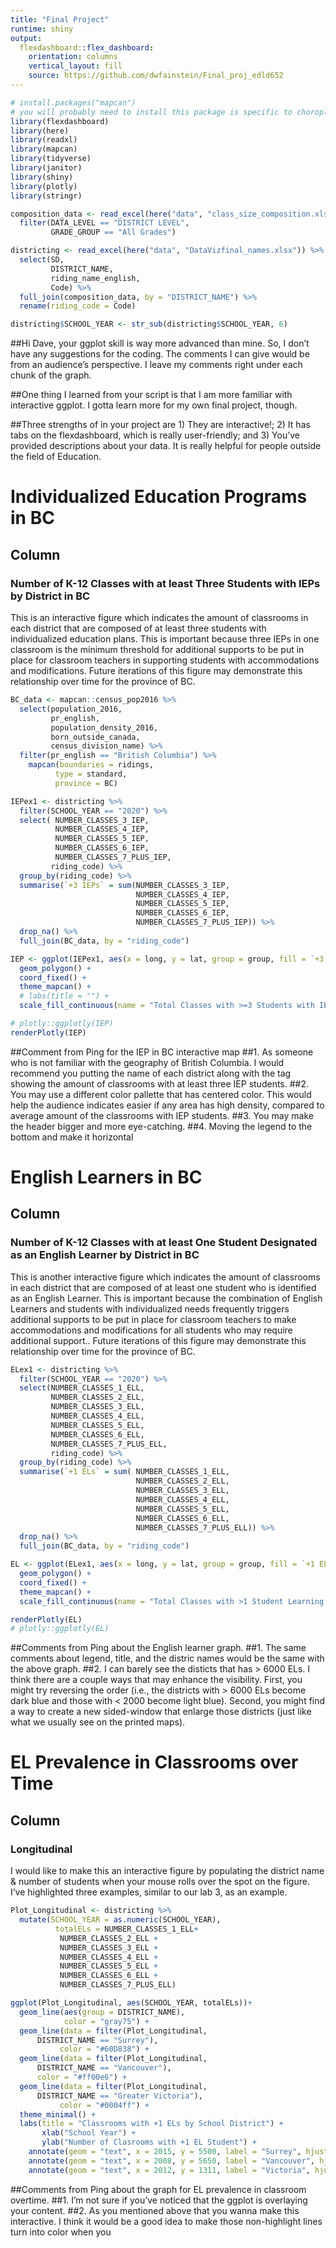 ```yaml
---
title: "Final Project"
runtime: shiny
output: 
  flexdashboard::flex_dashboard:
    orientation: columns
    vertical_layout: fill
    source: https://github.com/dwfainstein/Final_proj_edld652
---
```


```r
# install.packages("mapcan")
# you will probably need to install this package is specific to choropleths for Canada
library(flexdashboard)
library(here)
library(readxl)
library(mapcan)
library(tidyverse)
library(janitor)
library(shiny)
library(plotly)
library(stringr)
```

``` r
composition_data <- read_excel(here("data", "class_size_composition.xlsx")) %>% 
  filter(DATA_LEVEL == "DISTRICT LEVEL",
         GRADE_GROUP == "All Grades")

districting <- read_excel(here("data", "DataVizfinal_names.xlsx")) %>% 
  select(SD,
         DISTRICT_NAME,
         riding_name_english,
         Code) %>% 
  full_join(composition_data, by = "DISTRICT_NAME") %>% 
  rename(riding_code = Code)

districting$SCHOOL_YEAR <- str_sub(districting$SCHOOL_YEAR, 6)

```
##Hi Dave, your ggplot skill is way more advanced than mine. So, I don't have any suggestions for the coding. The comments I can give would be from an audience's perspective. I leave my comments right under each chunk of the graph.

##One thing I learned from your script is that I am more familiar with interactive ggplot. I gotta learn more for my own final project, though.

##Three strengths of in your project are 1) They are interactive!; 2) It has tabs on the flexdashboard, which is really user-friendly; and 3) You've provided descriptions about your data. It is really helpful for people outside the field of Education.

Individualized Education Programs in BC
===============================
Column {data-width=350}
----------------------
### Number of K-12 Classes with at least Three Students with IEPs by District in BC

This is an interactive figure which indicates the amount of classrooms in each district that are composed of at least three students with individualized education plans. This is important because three IEPs in one classroom is the minimum threshold for additional supports to be put in place for classroom teachers in supporting students with accommodations and modifications. Future iterations of this figure may demonstrate
this relationship over time for the province of BC.

```r
BC_data <- mapcan::census_pop2016 %>% 
  select(population_2016,
         pr_english,
         population_density_2016,
         born_outside_canada,
         census_division_name) %>% 
  filter(pr_english == "British Columbia") %>% 
    mapcan(boundaries = ridings,
          type = standard,
          province = BC)

IEPex1 <- districting %>% 
  filter(SCHOOL_YEAR == "2020") %>% 
  select( NUMBER_CLASSES_3_IEP,
          NUMBER_CLASSES_4_IEP,
          NUMBER_CLASSES_5_IEP,
          NUMBER_CLASSES_6_IEP,
          NUMBER_CLASSES_7_PLUS_IEP,
         riding_code) %>% 
  group_by(riding_code) %>% 
  summarise(`+3 IEPs` = sum(NUMBER_CLASSES_3_IEP,
                            NUMBER_CLASSES_4_IEP,
                            NUMBER_CLASSES_5_IEP,
                            NUMBER_CLASSES_6_IEP,
                            NUMBER_CLASSES_7_PLUS_IEP)) %>%
  drop_na() %>% 
  full_join(BC_data, by = "riding_code")

IEP <- ggplot(IEPex1, aes(x = long, y = lat, group = group, fill = `+3 IEPs`)) +
  geom_polygon() +
  coord_fixed() +
  theme_mapcan() +
  # labs(title = "") +
  scale_fill_continuous(name = "Total Classes with >=3 Students with IEPs")

# plotly::ggplotly(IEP)
renderPlotly(IEP)

```
##Comment from Ping for the IEP in BC interactive map
##1. As someone who is not familiar with the geography of British Columbia. I would recommend you putting the name of each district along with the tag showing the amount of classrooms with at least three IEP students.
##2. You may use a different color pallette that has centered color. This would help the audience indicates easier if any area has high density, compared to average amount of the classrooms with IEP students.
##3. You may make the header bigger and more eye-catching.
##4. Moving the legend to the bottom and make it horizontal 


English Learners in BC
=============================

Column {data-width=350}
-----------------------------------------------------------------------

### Number of K-12 Classes with at least One Student Designated as an English Learner by District in BC

This is another interactive figure which indicates the amount of classrooms in each district that are composed of at least one student who is identified as an English Learner. This is important because the combination of English Learners and students with individualized needs frequently triggers additional supports to be put in place for classroom teachers to make accommodations and modifications for all students who may require additional support.. Future iterations of this figure may demonstrate
this relationship over time for the province of BC.

```r

ELex1 <- districting %>% 
  filter(SCHOOL_YEAR == "2020") %>% 
  select(NUMBER_CLASSES_1_ELL,
         NUMBER_CLASSES_2_ELL,
         NUMBER_CLASSES_3_ELL,
         NUMBER_CLASSES_4_ELL,
         NUMBER_CLASSES_5_ELL,
         NUMBER_CLASSES_6_ELL,
         NUMBER_CLASSES_7_PLUS_ELL,
         riding_code) %>%
  group_by(riding_code) %>%
  summarise(`+1 ELs` = sum( NUMBER_CLASSES_1_ELL, 
                            NUMBER_CLASSES_2_ELL,
                            NUMBER_CLASSES_3_ELL,
                            NUMBER_CLASSES_4_ELL,
                            NUMBER_CLASSES_5_ELL,
                            NUMBER_CLASSES_6_ELL,
                            NUMBER_CLASSES_7_PLUS_ELL)) %>%
  drop_na() %>%
  full_join(BC_data, by = "riding_code") 

EL <- ggplot(ELex1, aes(x = long, y = lat, group = group, fill = `+1 ELs`)) +
  geom_polygon() +
  coord_fixed() +
  theme_mapcan() +
  scale_fill_continuous(name = "Total Classes with >1 Student Learning English")

renderPlotly(EL)
# plotly::ggplotly(EL)


```
##Comments from Ping about the English learner graph.
##1. The same comments about legend, title, and the distric names would be the same with the above graph.
##2. I can barely see the disticts that has > 6000 ELs. I think there are a couple ways that may enhance the visibility. First, you might try reversing the order (i.e., the districts with > 6000 ELs become dark blue and those with < 2000 become light blue). Second, you might find a way to create a new sided-window that enlarge those districts (just like what we usually see on the printed maps).

EL Prevalence in Classrooms over Time
=============================

Column {data-width=350}
-----------------------------------------------------------------------

### Longitudinal

I would like to make this an interactive figure by populating the district name & number of students when your mouse rolls over the spot on the figure. I've highlighted three examples, similar to our lab 3, as an example. \n\n\n

```r

Plot_Longitudinal <- districting %>% 
  mutate(SCHOOL_YEAR = as.numeric(SCHOOL_YEAR),
          totalELs = NUMBER_CLASSES_1_ELL+
           NUMBER_CLASSES_2_ELL +
           NUMBER_CLASSES_3_ELL +
           NUMBER_CLASSES_4_ELL +
           NUMBER_CLASSES_5_ELL +
           NUMBER_CLASSES_6_ELL +
           NUMBER_CLASSES_7_PLUS_ELL)

ggplot(Plot_Longitudinal, aes(SCHOOL_YEAR, totalELs))+
  geom_line(aes(group = DISTRICT_NAME),
            color = "gray75") +
  geom_line(data = filter(Plot_Longitudinal,
      DISTRICT_NAME == "Surrey"),
           color = "#60D838") +
  geom_line(data = filter(Plot_Longitudinal,
      DISTRICT_NAME == "Vancouver"),
      color = "#ff00e6") +
  geom_line(data = filter(Plot_Longitudinal,
      DISTRICT_NAME == "Greater Victoria"),
           color = "#0004ff") +
  theme_minimal() +
  labs(title = "Classrooms with +1 ELs by School District") +
       xlab("School Year") +
       ylab("Number of Clasrooms with +1 EL Student") +
    annotate(geom = "text", x = 2015, y = 5500, label = "Surrey", hjust = "left") +
    annotate(geom = "text", x = 2008, y = 5650, label = "Vancouver", hjust = "left") +
    annotate(geom = "text", x = 2012, y = 1311, label = "Victoria", hjust = "left")

```
##Comments from Ping about the graph for EL prevalence in classroom overtime.
##1. I'm not sure if you've noticed that the ggplot is overlaying your content.
##2. As you mentioned above that you wanna make this interactive. I think it would be a good idea to make those non-highlight lines turn into color when you 

